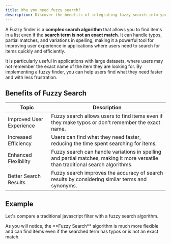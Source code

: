 ```yaml
---
title: Why you need fuzzy search?
description: Discover the benefits of integrating fuzzy search into your applications.
---
```


A Fuzzy finder is a **complex search algorithm** that allows you to find items in a list even if the **search term is not an exact match**. It can handle typos, partial matches, and variations in spelling, making it a powerful tool for improving user experience in applications where users need to search for items quickly and efficiently.


It is particularly useful in applications with large datasets, where users may not remember the exact name of the item they are looking for. By implementing a fuzzy finder, you can help users find what they need faster and with less frustration.


## Benefits of Fuzzy Search
| Topic | Description |
|---------|-------------|
| Improved User Experience | Fuzzy search allows users to find items even if they make typos or don't remember the exact name. |
| Increased Efficiency | Users can find what they need faster, reducing the time spent searching for items. |
| Enhanced Flexibility | Fuzzy search can handle variations in spelling and partial matches, making it more versatile than traditional search algorithms. |
| Better Search Results | Fuzzy search improves the accuracy of search results by considering similar terms and synonyms. |


## Example
Let's compare a traditional javascript filter with a fuzzy search algorithm.


<Callout>
As you will notice, the **Fuzzy Search** algorithm is much more flexible and can find items even if the searched term has typos or is not an exact match.
</Callout>

<UsageExample />